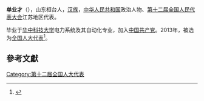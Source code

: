 '''单业才'''（{{bd|1966年||}}），山东桓台人，[[汉族|汉族]]，[[中华人民共和国|中华人民共和国]]政治人物、[[第十二届全国人民代表大会|第十二届全国人民代表大会]]江苏地区代表。

毕业于[[华中科技大学|华中科技大学]]电力系统及其自动化专业，加入[[中国共产党|中国共产党]]。2013年，被选为[[全国人大代表|全国人大代表]]<ref>{{cite news|title=全国人大代表信息-单业才|url=http://210.82.31.1:8084/delegate/viewDelegate.action?dbid=120772|accessdate=2013-03-28|newspaper=全国人大网|archive-url=https://web.archive.org/web/20180929105609/http://www.npc.gov.cn/delegate/viewDelegate.action?dbid=120772|archive-date=2018-09-29|dead-url=yes}}</ref>。

==參考文獻==
{{reflist}}
{{中国政治人物小作品}}

[[Category:第十二届全国人大代表|Category:第十二届全国人大代表]]